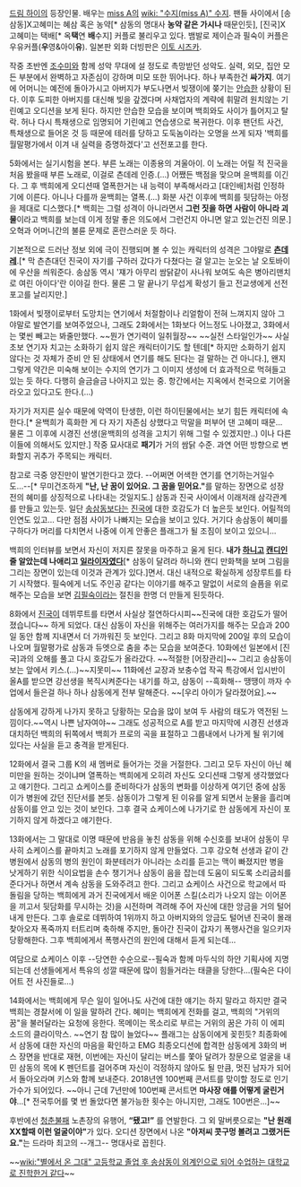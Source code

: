 [[드림 하이]]의 등장인물. 배우는 [[miss A]]의 [[wiki: "수지(miss A)" 수지]]. 팬들 사이에서 [송삼동]X고혜미는 혜삼 혹은 농약[* 삼동의 명대사 '''농약 같은 가시나''' 때문인듯], [진국]X고혜미는 택배[* 옥'''택'''연 '''배'''수지] 커플로 불리우고 있다. 뱀발로 제이슨과 필숙이 커플은 우유커플('''우'''영&아이'''유'''). 일본판 외화 더빙판은 [[이토 시즈카]].

작중 초반엔 [[조수미]]와 함께 성악 무대에 설 정도로 촉망받던 성악도. 실력, 외모, 집안 모든 부분에서 완벽하고 자존심이 강하며 미모 또한 뛰어나다. 하나 부족한건 '''싸가지'''. 여기에 어머니는 예전에 돌아가시고 아버지가 부도나면서 빚쟁이에 쫒기는 [[안습]]한 상황이 된다. 이후 도피한 아버지를 대신해 빚을 갚겠다며 사채업자의 계략에 휘말려 원치않는 기린예고 오디션을 보게 된다. 하지만 안습한 모습을 보이며 백희와도 사이가 틀어지고 탈락. 허나 다시 특채생으로 임명되어 기린예고 연습생으로 복귀한다. 이후 팬던트 사건, 특채생으로 들어온 것 등 때문에 테러를 당하고 도둑놈이라는 오명을 쓰게 되자 '백희를 월말평가에서 이겨 내 실력을 증명하겠다'고 선전포고를 한다.

5화에서는 실기시험을 본다. 부른 노래는 이종용의 겨울아이. 이 노래는 어릴 적 진국을 처음 봤을때 부른 노래로, 이걸로 츤데레 인증.(…) 어쨌든 백점을 맞으며 윤백희를 이긴다. 그 후 백희에게 오디션때 열폭한거는 내 능력이 부족해서라고 [대인배]처럼 인정하기에 이른다. 아니나 다를까 윤백희는 열폭.(…) 화분 사건 이후에 백희를 뒷담하는 아정을 제대로 디스했다.[* 백희는 그럴 성격이 아니라면서 '''그런 짓을 하면 사람이 아니라 괴물'''이라고 백희를 보는데 이게 정말 좋은 의도에서 그런건지 아니면 알고 있는건진 의문.] 오혁과 어머니간의 불륜 문제로 혼란스러운 듯 하다.

기본적으로 드러난 정보 외에 극이 진행되며 볼 수 있는 캐릭터의 성격은 그야말로 '''[[츤데레]]'''.[* 막 츤츤대던 진국이 자기를 구하러 갔다가 다쳤다는 걸 알고는 눈오는 날 오토바이에 우산을 씌워준다. 송삼동 역시 '쟤가 아무리 쌈닭같이 사나워 보여도 속은 병아리맨치로 여린 아이다'란 이야길 한다. 물론 그 말 끝나기 무섭게 확성기 들고 전교생에게 선전포고를 날리지만.] 

1화에서 빚쟁이로부터 도망치는 연기에서 처절함이나 리얼함이 전혀 느껴지지 않아 그야말로 발연기를 보여주었으나, 그래도 2화에서는 1화보다 어느정도 나아졌고, 3화에서는 몇씬 빼고는 봐줄만했다. ~~뭔가 연기력이 일취월장~~ ~~실전 스타일인가~~ 사실 초보 연기자 치고는 소화하기 쉽지 않은 캐릭터이기도 할 텐데[* 하지만 소화하기 쉽지 않다는 것 자체가 준비 안 된 상태에서 연기를 해도 된다는 걸 말하는 건 아니다.], 왠지 그렇게 약간은 미숙해 보이는 수지의 연기가 그 이미지 생성에 더 효과적으로 먹혀들고 있는 듯 하다. 다행히 슬금슬금 나아지고 있는 중. 항간에서는 지옥에서 천국으로 기어올라오고 있다고도 한다.(...)

자기가 저지른 실수 때문에 악역이 탄생한, 이런 하이틴물에서는 보기 힘든 캐릭터에 속한다.[* 윤백희가 흑화한 게 다 자기 자존심 상했다고 막말을 퍼부어 댄 고혜미 때문… 물론 그 이후에 시경진 선생(윤백희의 성격을 고치기 위해 그럴 수 있겠지만‥) 이나 다른 이들에 의해서도 있지만.] 작중 묘사대로 '''패기'''가 거의 쌈닭 수준. 과연 어떤 방향으로 변화할지 귀추가 주목되는 캐릭터.

참고로 극중 양진만이 발연기한다고 깠다. --어쩌면 어색한 연기를 연기하는거일수도…--[* 무미건조하게 '''"난, 난 꿈이 있어요. 그 꿈을 믿어요."'''를 말하는 장면으로 성장 전의 혜미를 상징적으로 나타내는 것일지도.] 삼동과 진국 사이에서 이래저래 삼각관계를 만들고 있는듯. 일단 [[송삼동]]보다는 [[진국]]에 대한 호감도가 더 높은듯 보인다. 어릴적의 인연도 있고… 다만 점점 사이가 나빠지는 모습을 보이고 있다. 거기다 송삼동이 혜미를 구하다가 머리를 다치면서 나중에 이게 안좋은 플래그가 될 조짐이 보이고 있으니…

백희의 인터뷰를 보면서 자신이 저지른 잘못을 마주하고 울게 된다. '''내가 [[하니]]고 [[캔디]]인 줄 알았는데 나애리고 [[일라이자]]였다'''[* 삼동이 달려라 하니와 캔디 만화책을 보며 그림을 그리는 장면이 있는데 이것과 관계가 있다.]면서. 대신 내적으로 확실하게 성장루트를 타기 시작했다. 필숙에게 너도 주인공 같다는 이야기를 해주고 말없이 서로의 슬픔을 위로해주는 모습을 보면 [[김필숙]]이라는 절친을 한명 더 만들게 된듯하다.

8화에서 [[진국]]이 데뷔루트를 타면서 사실상 절연하다시피~~진국에 대한 호감도가 떨어졌습니다~~ 하게 되었다. 대신 삼동이 자신을 위해주는 여러가지를 해주는 모습과 200일 동안 함께 지내면서 더 가까워진 듯 보인다. 그리고 8화 마지막에 200일 후의 모습이 나오며 월말평가로 삼동과 듀엣으로 춤을 추는 모습을 보여준다. 10화에선 일본에서 [진국]과의 오해를 풀고 다시 호감도가 올라갔다. ~~적절한 [어장관리]~~ 그리고 송삼동이 보는 앞에서 키스.(...)~~지못미~~ 11화에선 교장과 보충수업 작곡 특강에서 입시반이 올A를 받으면 강선생을 복직시켜준다는 내기를 하고, 삼동이 --흑화해-- 땡땡이 까자 수업에서 들은걸 하나 하나 삼동에게 전부 말해준다. ~~[우리 아이가 달라졌어요].~~

삼동에게 강하게 나가지 못하고 당황하는 모습을 많이 보여 두 사람의 태도가 역전된 느낌이다.~~역시 나쁜 남자여야~~ 그래도 성공적으로 A를 받고 마지막에 시경진 선생과 대치하던 백희의 뒤쪽에서 백희가 프로의 곡을 표절하고 그룹내에서 나가게 될 위기에 있다는 사실을 듣고 충격을 받게된다.

12화에서 결국 그룹 K의 새 멤버로 들어가는 것을 거절한다. 그리고 모두 자신이 아닌 혜미만을 원하는 것이냐며 열폭하는 백희에게 오히려 자신도 오디션때 그렇게 생각했었다고 얘기한다. 그리고 쇼케이스를 준비하다가 삼동의 변화를 이상하게 여기던 중에 삼동이가 병원에 갔던 진단서를 본듯. 삼동이가 그렇게 된 이유를 알게 되면서 눈물을 흘리며 삼동이를 안고 있는 것이 보인다. 그후 결국 쇼케이스에 나가기로 한 삼동에게 자신이 포기하지 않게 하겠다고 얘기한다.

13화에서는 그 말대로 이명 때문에 반음을 놓친 삼동을 위해 수신호를 보내어 삼동이 무사히 쇼케이스를 끝마치고 노래를 포기하지 않게 만들었다. 그후 강오혁 선생과 같이 간 병원에서 삼동의 병의 원인이 화분테러가 아니라는 소리를 듣고는 맥이 빠졌지만 병을 낫게하기 위한 식이요법을 손수 챙기거나 삼동이 음을 잡는데 도움이 되도록 소리굽쇠를 준다거나 하면서 계속 삼동을 도와주려고 한다. 그리고 쇼케이스 사건으로 학교에서 따돌림을 당하는 백희에게 과거 진국에게서 배운 이어폰 스킬(소리가 나오지 않는 이어폰을 끼고서 뒷담화를 무시하는 것)을 시전하며 격려해 주어 자신에 대한 앙금을 거의 털어내게 만든다. 그후 솔로로 데뷔하여 1위까지 하고 아버지와의 앙금도 털어낸 진국이 몰래 찾아오자 폭죽까지 터트리며 축하해 주지만, 돌아간 진국이 갑자기 폭행사건을 일으키자 당황해한다. 그후 백희에게서 폭행사건의 원인에 대해서 듣게 되는데...

여담으로 쇼케이스 이후 --당연한 수순으로--필숙과 함께 마두식의 하얀 기획사에 지명되는데 선생들에게서 특유의 성깔 때문에 많이 힘들거라는 태클을 당한다...(필숙은 다이어트 전 사진들로...)

14화에서는 백희에게 무슨 일이 일어나도 사건에 대한 얘기는 하지 말라고 하지만 결국 백희는 경찰서에 이 일을 말하려 간다. 혜미는 백희에게 전화를 걸고, 백희의 "거위의 꿈"을 불러달라는 요청에 응한다. 목메이는 목소리로 부르는 거위의 꿈은 가히 이 에피소드의 클라이막스. ~~연기 참 많이 늘었다~~ 플래그는 삼동이에게 꽂힌듯? 최종화에서 삼동에 대한 자신의 마음을 확인하고 EMG 최종오디션에 합격한 삼동에게 3화의 버스 장면을 반대로 재현, 이번에는 자신이 달리는 버스를 쫓아 달려가 창문으로 얼굴을 내민 삼동의 목에 K 펜던트를 걸어주며 자신이 걱정하지 않아도 될 만큼, 멋진 남자가 되어서 돌아오라며 키스와 함께 보내준다. 2018년엔 100번째 콘서트를 맞이할 정도로 인기가수가 되어있다. ~~아니 근데 7년만에 100번째 콘서트면 '''마사장 애를 어떻게 굴린거야'''...[* 전국투어를 몇 번 돌았다면 불가능한 횟수는 아니지만, 그래도 100번은...]~~

후반에선 [[청춘불패]] 노촌장의 유행어, '''“됐고!”''' 를 연발한다. 그 외 말버릇으로는 '''"난 원래 XX할때 이런 얼굴이야"'''가 있다. 오디션 장면에서 나온 '''"아저씨 콧구멍 볼려고 그랬거든요."'''는 드라마 최고의 --개그-- 명대사로 꼽힌다.

~~[[wiki:"별에서 온 그대" 고등학교 졸업 후 송삼동이 외계인으로 되어 수업하는 대학교로 진학한거 같다]]~~
